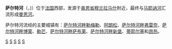 {{noteTA
|G1=法国地名
|G2=单位
}}
{{Infobox river
  | name              = 萨尔特河
  | name_native       = Sarthe
  | image             = River Sarthe between Morannes and Chemiré-sur-Sarthe.jpg
  | image_caption     = [[莫拉讷|莫拉讷]]与[[萨尔特河畔舍米雷|萨尔特河畔舍米雷]]之间的萨尔特河
  | map               = Sarthe.png
  | source1_location  = [[佩尔什_(地区)|佩尔什地区]] 
  | mouth_location    = [[曼恩河|曼恩河]]
  | mouth_coordinates = {{coord|47|29|35|N|0|32|34|W|name=Maine-Sarthe|display=inline,title}}
  | progression       = {{RMaine}}
  | subdivision_type1 = [[世界政區索引|国家]]
  | subdivision_name1 = {{FR}}
  | length            = {{convert|313.9|km|mi|abbr=on}} 
  | source1_elevation = {{convert|250|m|ft|abbr=on}} 
  | discharge1_avg    = {{convert|80|m3/s|cuft/s|abbr=on}}<sup>*</sup>
  | basin_size        = {{convert|7864|km2|sqmi|abbr=on}}<sup>*</sup>
}}
'''萨尔特河'''（{{lang-fr|Sarthe}}，{{IPA-fr|saʁt|-|LL-Q150 (fra)-GrandCelinien-Sarthe.wav}})）位于[[法国|法国]]西部，发源于[[奥恩省|奥恩省]][[穆兰拉马什|穆兰拉马什]]附近，最终与[[马耶讷河|马耶讷河]]汇流形成[[曼恩河|曼恩河]]。

萨尔特河流经的主要城镇有：[[萨尔特河畔勒梅勒|萨尔特河畔勒梅勒]]、[[阿朗松|阿朗松]]、[[萨尔特河畔弗雷奈|萨尔特河畔弗雷奈]]、[[萨尔特河畔博蒙|萨尔特河畔博蒙]]、[[勒芒|勒芒]]、[[萨尔特河畔萨布莱|萨尔特河畔萨布莱]]、[[萨尔特河畔新堡|萨尔特河畔新堡]]、[[蒂耶尔塞|蒂耶尔塞]]和[[昂热|昂热]]。

{{commons|Sarthe River}}
{{France-geo-stub}}

[[Category:法国河流|S]]
[[Category:曼恩-卢瓦尔省河流|S]]
[[Category:萨尔特省河流|S]]
[[Category:奥恩省河流|S]]
[[Category:马耶讷省河流|S]]